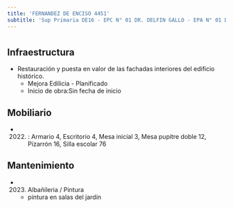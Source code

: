 ```yaml
---
title: 'FERNANDEZ DE ENCISO 4451'
subtitle: 'Sup Primaria DE16 - EPC N° 01 DR. DELFIN GALLO - EPA N° 01 DR. DELFIN GALLO - JIC N° 03/16° MAFALDA'
---
```


#
## Infraestructura

* Restauración y puesta en valor de las fachadas interiores del edificio histórico. 
    + Mejora Edilicia - Planificado 
    + Inicio de obra:Sin fecha de inicio 



## Mobiliario

*  (2022) : Armario 4, Escritorio 4, Mesa inicial 3, Mesa pupitre doble 12, Pizarrón 16, Silla escolar 76 





## Mantenimiento

*  (2023) Albañileria / Pintura 
    + pintura en salas del jardín






